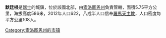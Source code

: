 '''默廷根'''是[[瑞士|瑞士]]的城鎮，位於該國北部，由[[索洛圖恩州|索洛圖恩州]]負責管轄，面積5.75平方公里，海拔高度586米，2012年人口622，八成半人口信奉[[羅馬天主教|羅馬天主教]]，人口密度每平方公里108人。

{{Switzerland-geo-stub}}
[[Category:索洛图恩州的市镇|Category:索洛图恩州的市镇]]